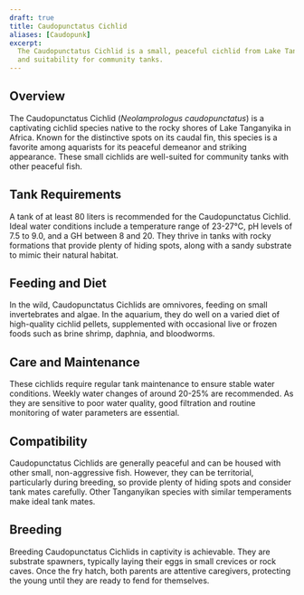 ```yaml
---
draft: true
title: Caudopunctatus Cichlid
aliases: [Caudopunk]
excerpt:
  The Caudopunctatus Cichlid is a small, peaceful cichlid from Lake Tanganyika, known for its unique caudal fin markings
  and suitability for community tanks.
---
```


## Overview

The Caudopunctatus Cichlid (_Neolamprologus caudopunctatus_) is a captivating cichlid species native to the rocky shores
of Lake Tanganyika in Africa. Known for the distinctive spots on its caudal fin, this species is a favorite among
aquarists for its peaceful demeanor and striking appearance. These small cichlids are well-suited for community tanks
with other peaceful fish.

## Tank Requirements

A tank of at least 80 liters is recommended for the Caudopunctatus Cichlid. Ideal water conditions include a temperature
range of 23-27°C, pH levels of 7.5 to 9.0, and a GH between 8 and 20. They thrive in tanks with rocky formations that
provide plenty of hiding spots, along with a sandy substrate to mimic their natural habitat.

## Feeding and Diet

In the wild, Caudopunctatus Cichlids are omnivores, feeding on small invertebrates and algae. In the aquarium, they do
well on a varied diet of high-quality cichlid pellets, supplemented with occasional live or frozen foods such as brine
shrimp, daphnia, and bloodworms.

## Care and Maintenance

These cichlids require regular tank maintenance to ensure stable water conditions. Weekly water changes of around 20-25%
are recommended. As they are sensitive to poor water quality, good filtration and routine monitoring of water parameters
are essential.

## Compatibility

Caudopunctatus Cichlids are generally peaceful and can be housed with other small, non-aggressive fish. However, they
can be territorial, particularly during breeding, so provide plenty of hiding spots and consider tank mates carefully.
Other Tanganyikan species with similar temperaments make ideal tank mates.

## Breeding

Breeding Caudopunctatus Cichlids in captivity is achievable. They are substrate spawners, typically laying their eggs in
small crevices or rock caves. Once the fry hatch, both parents are attentive caregivers, protecting the young until they
are ready to fend for themselves.
